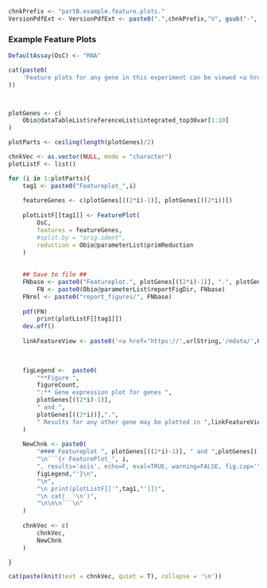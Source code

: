 <!-- Set PArameters Module -->
<!-- Set the chnkPrefix to make all chunks unique in the overall folder -->
```r
chnkPrefix <- "partB.example.feature.plots."
VersionPdfExt <- VersionPdfExt <- paste0(".",chnkPrefix,"V", gsub("-", "", Sys.Date()), ".pdf")

```



### Example Feature Plots {.tabset .tabset-fade .tabset-pills}
```r
DefaultAssay(OsC) <- "RNA"

cat(paste0(
    'Feature plots for any gene in this experiment can be viewed <a href="https://biologic.crick.ac.uk/mdata/',Obio@parameterList$project_id,'/html/FeatureView.html" target="_blank">here</a>.'
))



plotGenes <- c(
    Obio@dataTableList$referenceList$integrated_top30var[1:10]
)

plotParts <- ceiling(length(plotGenes)/2)

chnkVec <- as.vector(NULL, mode = "character")
plotListF <- list()

for (i in 1:plotParts){
    tag1 <- paste0("Featureplot_",i)
    
    featureGenes <- c(plotGenes[((2*i)-1)], plotGenes[((2*i))])
    
    plotListF[[tag1]] <- FeaturePlot(
        OsC,
        features = featureGenes,
        #split.by = "orig.ident",
        reduction = Obio@parameterList$primReduction
    )
    
    
    ## Save to file ##
    FNbase <- paste0("Featureplot.", plotGenes[((2*i)-1)], ".", plotGenes[((2*i))],".", VersionPdfExt)
        FN <- paste0(Obio@parameterList$reportFigDir, FNbase)
    FNrel <- paste0("report_figures/", FNbase)
    
    pdf(FN)
        print(plotListF[[tag1]])
    dev.off()
    
    linkFeatureView <- paste0('<a href="https://',urlString,'/mdata/',Obio@parameterList$project_id,'/html/FeatureView.html" target="_blank">FeatureView</a>')
    
    

    figLegend <-  paste0(
        "**Figure ", 
        figureCount, 
        ":** Gene expression plot for genes ", 
        plotGenes[((2*i)-1)], 
        " and ", 
        plotGenes[((2*i))],".",
        " Results for any other gene may be plotted in ",linkFeatureView,"."
    )
      
    NewChnk <- paste0(
        "#### Featureplot ", plotGenes[((2*i)-1)], " and ",plotGenes[((2*i))],
        "\n```{r FeaturePlot_", i,
        ", results='asis', echo=F, eval=TRUE, warning=FALSE, fig.cap='",
        figLegend,"'}\n",
        "\n",
        "\n print(plotListF[['",tag1,"']])",
        "\n cat(  '\n')",
        "\n\n\n```\n"   
    )
    
    chnkVec <- c(
        chnkVec,
        NewChnk
    )

}

```

```r

cat(paste(knit(text = chnkVec, quiet = T), collapse = '\n'))

```